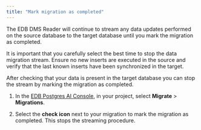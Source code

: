 ```yaml
---
title: "Mark migration as completed"
---
```


The EDB DMS Reader will continue to stream any data updates performed on the source database to the target database until you mark the migration as completed.

It is important that you carefully select the best time to stop the data migration stream. Ensure no new inserts are executed in the source and verify that the last known inserts have been synchronized in the target.

After checking that your data is present in the target database you can stop the stream by marking the migration as completed.

1.  In the [EDB Postgres AI Console](https://portal.biganimal.com), in your project, select **Migrate** > **Migrations**.

1.  Select the **check icon** next to your migration to mark the migration as completed. This stops the streaming procedure.